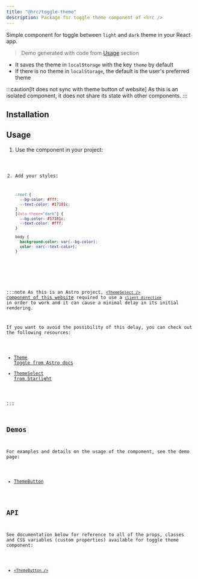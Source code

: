 ```yaml
---
title: "@hrc/toggle-theme"
description: Package for toggle theme component of <hrc />
---
```



Simple component for toggle between `light` and `dark` theme in your React app.

<Demo>
  <PackageDemo client:only="react" />
</Demo>

> Demo generated with code from [Usage](#usage) section

- It saves the theme in `localStorage` with the key `theme` by default
- If there is no theme in `localStorage`, the default is the user's preferred
  theme

:::caution[It does not sync with theme button of website]
As this is an isolated component, it does not share its state with other
components.
:::

## Installation

<InstallCommand packages={[pkg.name]} />

## Usage

<Steps>

1. Use the component in your project:

   <Code code={demoCode} lang="jsx" />

2. Add your styles:

   ```css
   :root {
     --bg-color: #fff;
     --text-color: #17181c;
   }
   [data-theme="dark"] {
     --bg-color: #17181c;
     --text-color: #fff;
   }

   body {
     background-color: var(--bg-color);
     color: var(--text-color);
   }
   ```

</Steps>

:::note
As this is an Astro project, [`<ThemeSelect />` component of this
website][ThemeSelect] required to use a [`client directive`][client-directive]
in order to work and it can cause a minimal delay in its initial rendering.

If you want to avoid the possibility of this delay, you can check out the
following resources:

- [Theme Toggle from Astro docs](https://docs.astro.build/en/tutorial/6-islands/2/)
- [ThemeSelect from Starlight](https://starlight.astro.build/reference/overrides/#themeselect)

:::

## Demos

For examples and details on the usage of the component, see the demo page:

- [ThemeButton](/hrc/components/theme-button)

## API

See documentation below for reference to all of the props, classes and CSS
variables (custom properties) available for toggle theme component:

- [`<ThemeButton />`](/hrc/api/theme-button)

[ThemeSelect]: https://github.com/Hdoc1509/hrc/blob/master/website/src/components/ThemeSelect.astro
[client-directive]: https://docs.astro.build/en/reference/directives-reference/
